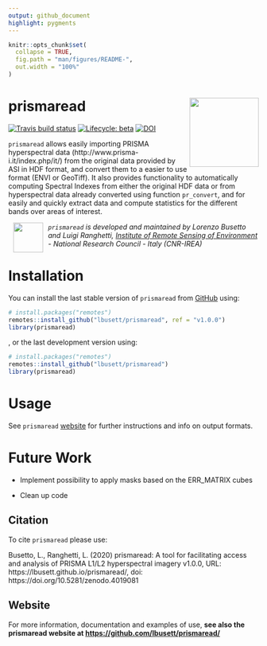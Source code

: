 ```yaml
---
output: github_document 
highlight: pygments
---
```


<!-- README.md is generated from README.Rmd. Please edit that file -->

```r
knitr::opts_chunk$set(
  collapse = TRUE,
  fig.path = "man/figures/README-",
  out.width = "100%"
)
```
# prismaread <a href='https://github.com/lbusett/prismaread'><img src='man/figures/logo.png' align="right" height="139" /></a>

<!-- badges: start -->
[![Travis build status](https://travis-ci.org/lbusett/prismaread.svg?branch=master)](https://travis-ci.org/lbusett/prismaread)
[![Lifecycle: beta](https://img.shields.io/badge/lifecycle-beta-blue.svg)](https://www.tidyverse.org/lifecycle/#beta)
[![DOI](https://zenodo.org/badge/DOI/10.5281/zenodo.4019081.svg)](https://doi.org/10.5281/zenodo.4019081)
<!-- badges: end -->

`prismaread` allows easily importing PRISMA hyperspectral data (http://www.prisma-i.it/index.php/it/)  from the original data provided by ASI in HDF format, and convert them to a easier to use format (ENVI or GeoTiff). It also provides functionality to automatically computing Spectral Indexes from either the original HDF data or from hyperspectral data already converted using function `pr_convert`, and for easily and quickly extract
data and compute statistics for the different bands over areas of interest. 

<a href="http://www.irea.cnr.it/en/"> <img src="man/figures/logo_irea.png" height="60" align="left" style="vertical-align:middle;margin:0px 10px"/></a> 

_`prismaread` is developed and maintained by Lorenzo Busetto and Luigi Ranghetti, 
[Institute of Remote Sensing of Environment](http://www.irea.cnr.it/en/) - National Research Council - Italy (CNR-IREA)_


# Installation

You can install the last stable version of `prismaread` from [GitHub](https://github.com/) using: 

``` r
# install.packages("remotes")
remotes::install_github("lbusett/prismaread", ref = "v1.0.0")
library(prismaread)
```

, or the last development version using:

``` r
# install.packages("remotes")
remotes::install_github("lbusett/prismaread")
library(prismaread)
```

# Usage

See `prismaread` [website](https://lbusett.github.io/prismaread/) for further instructions and info 
on output formats.

# Future Work

- Implement possibility to apply masks based on the ERR_MATRIX cubes

- Clean up code


## Citation
  
To cite `prismaread` please use:

Busetto, L., Ranghetti, L. (2020) prismaread: A tool for facilitating access and analysis of PRISMA L1/L2 hyperspectral imagery v1.0.0, URL: https://lbusett.github.io/prismaread/, doi: https://doi.org/10.5281/zenodo.4019081

## Website

For more information, documentation and examples of use, __see also the prismaread website at [https://github.com/lbusett/prismaread/](https://github.com/lbusett/prismaread/)__ 
